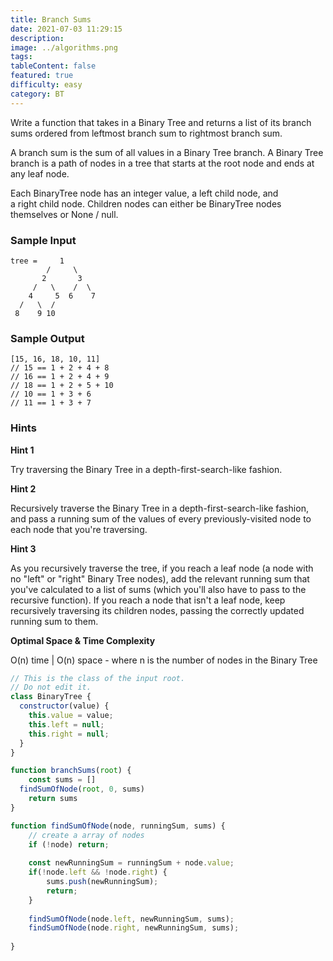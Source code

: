 ```yaml
---
title: Branch Sums
date: 2021-07-03 11:29:15
description:
image: ../algorithms.png
tags:
tableContent: false
featured: true
difficulty: easy
category: BT
---
```


Write a function that takes in a Binary Tree and returns a list of its branch sums ordered from leftmost branch sum to rightmost branch sum.

A branch sum is the sum of all values in a Binary Tree branch. A Binary Tree branch is a path of nodes in a tree that starts at the root node and ends at any leaf node.

Each BinaryTree node has an integer value, a left child node, and a right child node. Children nodes can either be BinaryTree nodes themselves or None / null.

### Sample Input

```
tree =     1
        /     \
       2       3
     /   \    /  \
    4     5  6    7
  /   \  /
 8    9 10

```

### Sample Output

```
[15, 16, 18, 10, 11]
// 15 == 1 + 2 + 4 + 8
// 16 == 1 + 2 + 4 + 9
// 18 == 1 + 2 + 5 + 10
// 10 == 1 + 3 + 6
// 11 == 1 + 3 + 7

```

### Hints

**Hint 1**

Try traversing the Binary Tree in a depth-first-search-like fashion.

**Hint 2**

Recursively traverse the Binary Tree in a depth-first-search-like fashion, and pass a running sum of the values of every previously-visited node to each node that you're traversing.

**Hint 3**

As you recursively traverse the tree, if you reach a leaf node (a node with no "left" or "right" Binary Tree nodes), add the relevant running sum that you've calculated to a list of sums (which you'll also have to pass to the recursive function). If you reach a node that isn't a leaf node, keep recursively traversing its children nodes, passing the correctly updated running sum to them.

**Optimal Space & Time Complexity**

O(n) time | O(n) space - where n is the number of nodes in the Binary Tree

```js
// This is the class of the input root.
// Do not edit it.
class BinaryTree {
  constructor(value) {
    this.value = value;
    this.left = null;
    this.right = null;
  }
}

function branchSums(root) {
	const sums = []
  findSumOfNode(root, 0, sums)
	return sums
}

function findSumOfNode(node, runningSum, sums) {
	// create a array of nodes
	if (!node) return;
	
	const newRunningSum = runningSum + node.value;
	if(!node.left && !node.right) {
		sums.push(newRunningSum);
		return;
	}
	
	findSumOfNode(node.left, newRunningSum, sums);
	findSumOfNode(node.right, newRunningSum, sums);
	
}
```
